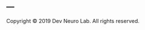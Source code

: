 ---
---

<p style=\"text-align:left;\">Copyright &copy; 2019 Dev Neuro Lab. All rights reserved.</p> <a href="#" class="fa fa-facebook"></a>